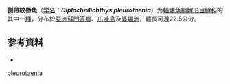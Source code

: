 {{Speciesbox
| taxon = Diplocheilichthys pleurotaenia
| status = NE
| status_system = IUCN3.1
| image = Diplocheilichthys pleurotaenia Bleeker.jpg
| binomial_authority = [[Bleeker|Bleeker]], 1855
| synonyms = *''Labeo pleurotaenia''<br /><small>Bleeker, 1855</small>
*''Labeo rohitoides''<br /><small>Bleeker, 1855</small>
*''Lobocheilos pleurotaenia''<br /><small>Bleeker, 1855</small>
*''Lobocheilus pleurotaenia''<br /><small>Bleeker, 1855</small>
*''Lobochilus rohitoides''<br /><small>Bleeker, 1855</small>
*''Osteochilus pleurotaenia''<br /><small>Bleeker, 1855</small>
}}

'''側帶紋唇魚'''（[[学名|学名]]：'''''Diplocheilichthys pleurotaenia'''''）为[[輻鰭魚綱|輻鰭魚綱]][[鯉形目|鯉形目]][[鲤科|鲤科]]的其中一[[種|種]]，分布於[[亞洲|亞洲]][[蘇門答臘|蘇門答臘]]、[[爪哇島|爪哇島]]及[[婆羅洲|婆羅洲]]，體長可達22.5公分。

== 参考資料 ==
*{{FishBase_species|genus=Danionella|species=pleurotaenia|year=2012|month=1}}

{{catmore}}
{{Taxonbar|from=Q5595678}}

[[Category:Diplocheilichthys|pleurotaenia]]


{{鯉形目小作品}}